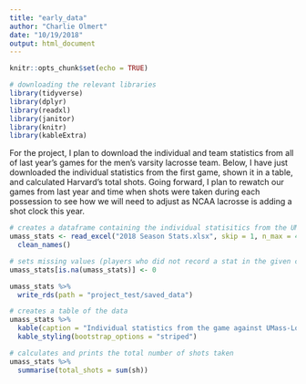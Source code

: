 ```yaml
---
title: "early_data"
author: "Charlie Olmert"
date: "10/19/2018"
output: html_document
---
```


```r
knitr::opts_chunk$set(echo = TRUE)

# downloading the relevant libraries
library(tidyverse)
library(dplyr)
library(readxl)
library(janitor)
library(knitr)
library(kableExtra)
```

For the project, I plan to download the individual and team statistics from all of last year's games for the men's varsity lacrosse team. Below, I have just downloaded the individual statistics from the first game, shown it in a table, and calculated Harvard's total shots. Going forward, I plan to rewatch our games from last year and time when shots were taken during each possession to see how we will need to adjust as NCAA lacrosse is adding a shot clock this year.
```r
# creates a dataframe containing the individual statisitics from the UMass Lowell game
umass_stats <- read_excel("2018 Season Stats.xlsx", skip = 1, n_max = 45) %>% 
  clean_names()

# sets missing values (players who did not record a stat in the given column) equal to 0
umass_stats[is.na(umass_stats)] <- 0

umass_stats %>% 
  write_rds(path = "project_test/saved_data")

# creates a table of the data
umass_stats %>% 
  kable(caption = "Individual statistics from the game against UMass-Lowell") %>% 
  kable_styling(bootstrap_options = "striped")

# calculates and prints the total number of shots taken
umass_stats %>% 
  summarise(total_shots = sum(sh))
```

